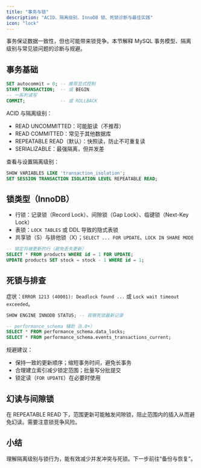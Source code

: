 ```yaml
---
title: "事务与锁"
description: "ACID、隔离级别、InnoDB 锁、死锁诊断与最佳实践"
icon: "lock"
---
```


事务保证数据一致性，但也可能带来锁竞争。本节解释 MySQL 事务模型、隔离级别与常见锁问题的诊断与规避。

## 事务基础

```sql
SET autocommit = 0; -- 推荐显式控制
START TRANSACTION;  -- 或 BEGIN
-- 一系列读写
COMMIT;             -- 或 ROLLBACK
```

ACID 与隔离级别：

- READ UNCOMMITTED：可能脏读（不推荐）
- READ COMMITTED：常见于其他数据库
- REPEATABLE READ（默认）：快照读，防止不可重复读
- SERIALIZABLE：最强隔离，但并发差

查看与设置隔离级别：

```sql
SHOW VARIABLES LIKE 'transaction_isolation';
SET SESSION TRANSACTION ISOLATION LEVEL REPEATABLE READ;
```

## 锁类型（InnoDB）

- 行锁：记录锁（Record Lock）、间隙锁（Gap Lock）、临键锁（Next-Key Lock）
- 表锁：`LOCK TABLES` 或 DDL 导致的隐式表锁
- 共享锁（S）与排他锁（X）；`SELECT ... FOR UPDATE`、`LOCK IN SHARE MODE`

```sql
-- 锁定将被更新的行（避免丢失更新）
SELECT * FROM products WHERE id = 1 FOR UPDATE;
UPDATE products SET stock = stock - 1 WHERE id = 1;
```

## 死锁与排查

症状：`ERROR 1213 (40001): Deadlock found ...` 或 `Lock wait timeout exceeded`。

```sql
SHOW ENGINE INNODB STATUS; -- 观察死锁最新记录

-- performance_schema 辅助（8.0+）
SELECT * FROM performance_schema.data_locks;       
SELECT * FROM performance_schema.events_transactions_current;
```

规避建议：

- 保持一致的更新顺序；缩短事务时间，避免长事务
- 合理建立索引减少锁定范围；批量写分批提交
- 锁定读（`FOR UPDATE`）在必要时使用

## 幻读与间隙锁

在 REPEATABLE READ 下，范围更新可能触发间隙锁，阻止范围内的插入从而避免幻读。需要注意锁竞争风险。

## 小结

理解隔离级别与锁行为，能有效减少并发冲突与死锁。下一步前往“备份与恢复”。
